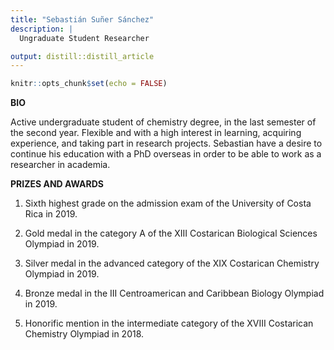 ```yaml
---
title: "Sebastián Suñer Sánchez"
description: |
  Ungraduate Student Researcher 

output: distill::distill_article
---
```

```r
knitr::opts_chunk$set(echo = FALSE)
```

**BIO**

Active undergraduate student of chemistry degree, in the last semester of the second year. Flexible and with a high interest in learning, acquiring experience, and taking part in research projects. Sebastian have a desire to continue his education with a PhD overseas in order to be able to work as a researcher in academia.

**PRIZES AND AWARDS**

1) Sixth highest grade on the admission exam of the University of Costa Rica in 2019.

2) Gold medal in the category A of the XIII Costarican Biological Sciences Olympiad in 2019.

3) Silver medal in the advanced category of the XIX Costarican Chemistry Olympiad in 2019.

4) Bronze medal in the III Centroamerican and Caribbean Biology Olympiad in 2019.

5) Honorific mention in the intermediate category of the XVIII Costarican Chemistry Olympiad in 2018.
